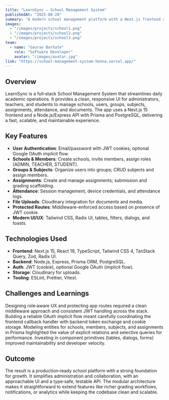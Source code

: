 ```yaml
---
title: "LearnSync – School Management System"
publishedAt: "2025-08-28"
summary: "A modern school management platform with a Next.js frontend and Express/Prisma API, offering user auth, schools, members, subjects, assignments, attendance, and file uploads with a clean UI and robust DX."
images:
  - "/images/projects/school1.png"
  - "/images/projects/school2.png"
  - "/images/projects/school3.png"
team:
  - name: "Gaurav Barhate"
    role: "Software Developer"
    avatar: "/images/avatar.jpg"
link: "https://school-management-system-henna.vercel.app/"
---
```


## Overview

LearnSync is a full‑stack School Management System that streamlines daily academic operations. It provides a clean, responsive UI for administrators, teachers, and students to manage schools, users, groups, subjects, assignments, attendance, and documents. The app uses a Next.js 15 frontend and a Node.js/Express API with Prisma and PostgreSQL, delivering a fast, scalable, and maintainable experience.

## Key Features

- **User Authentication**: Email/password with JWT cookies; optional Google OAuth implicit flow.
- **Schools & Members**: Create schools, invite members, assign roles (ADMIN, TEACHER, STUDENT).
- **Groups & Subjects**: Organize users into groups; CRUD subjects and assign members.
- **Assignments**: Create and manage assignments; submission and grading scaffolding.
- **Attendance**: Session management, device credentials, and attendance logs.
- **File Uploads**: Cloudinary integration for documents and media.
- **Protected Routes**: Middleware-enforced access based on presence of JWT cookie.
- **Modern UI/UX**: Tailwind CSS, Radix UI, tables, filters, dialogs, and toasts.

## Technologies Used

- **Frontend**: Next.js 15, React 19, TypeScript, Tailwind CSS 4, TanStack Query, Zod, Radix UI.
- **Backend**: Node.js, Express, Prisma ORM, PostgreSQL.
- **Auth**: JWT (cookie), optional Google OAuth (implicit flow).
- **Storage**: Cloudinary for uploads.
- **Tooling**: ESLint, Prettier, Vitest.

## Challenges and Learnings

Designing role‑aware UX and protecting app routes required a clean middleware approach and consistent JWT handling across the stack. Building a reliable OAuth implicit flow meant carefully coordinating the frontend callback handler with backend token exchange and cookie storage. Modeling entities for schools, members, subjects, and assignments in Prisma highlighted the value of explicit relations and selective queries for performance. Investing in component primitives (tables, dialogs, forms) improved maintainability and developer velocity.

## Outcome

The result is a production‑ready school platform with a strong foundation for growth. It simplifies administration and collaboration, with an approachable UI and a type‑safe, testable API. The modular architecture makes it straightforward to extend features like richer grading workflows, notifications, or analytics while keeping the codebase clean and scalable.


